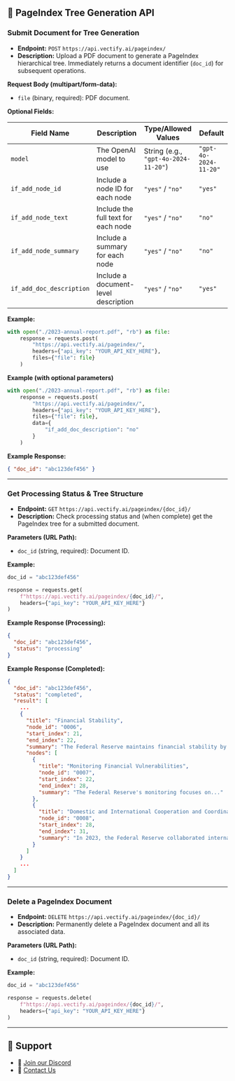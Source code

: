 ## 🌲 PageIndex Tree Generation API

### Submit Document for Tree Generation

* **Endpoint:** `POST` `https://api.vectify.ai/pageindex/`
* **Description:** Upload a PDF document to generate a PageIndex hierarchical tree. Immediately returns a document identifier (`doc_id`) for subsequent operations.

**Request Body (multipart/form-data):**

* `file` (binary, required): PDF document.


**Optional Fields:**

| Field Name               | Description                          | Type/Allowed Values                  | Default               |
| ------------------------ | ------------------------------------ | ------------------------------------ | --------------------- |
| `model`                  | The OpenAI model to use              | String (e.g., `"gpt-4o-2024-11-20"`) | `"gpt-4o-2024-11-20"` |
| `if_add_node_id`         | Include a node ID for each node      | `"yes"` / `"no"`                     | `"yes"`               |
| `if_add_node_text`       | Include the full text for each node  | `"yes"` / `"no"`                     | `"no"`                |
| `if_add_node_summary`    | Include a summary for each node      | `"yes"` / `"no"`                     | `"no"`                |
| `if_add_doc_description` | Include a document-level description | `"yes"` / `"no"`                     | `"yes"`               |

**Example:**

```python
with open("./2023-annual-report.pdf", "rb") as file:
    response = requests.post(
        "https://api.vectify.ai/pageindex/",
        headers={"api_key": "YOUR_API_KEY_HERE"},
        files={"file": file}
    )
```

**Example (with optional parameters)**

```python
with open("./2023-annual-report.pdf", "rb") as file:
    response = requests.post(
        "https://api.vectify.ai/pageindex/",
        headers={"api_key": "YOUR_API_KEY_HERE"},
        files={"file": file},
        data={
            "if_add_doc_description": "no"
        }
    )
```

**Example Response:**

```json
{ "doc_id": "abc123def456" }
```

---

### Get Processing Status & Tree Structure

* **Endpoint:**  `GET` `https://api.vectify.ai/pageindex/{doc_id}/`
* **Description:**  Check processing status and (when complete) get the PageIndex tree for a submitted document.

**Parameters (URL Path):**

* `doc_id` (string, required): Document ID.

**Example:**

```python
doc_id = "abc123def456"

response = requests.get(
    f"https://api.vectify.ai/pageindex/{doc_id}/",
    headers={"api_key": "YOUR_API_KEY_HERE"}
)
```

**Example Response (Processing):**

```json
{
  "doc_id": "abc123def456",
  "status": "processing"
}
```

**Example Response (Completed):**

```json
{
  "doc_id": "abc123def456",
  "status": "completed",
  "result": [
    ...
    {
      "title": "Financial Stability",
      "node_id": "0006",
      "start_index": 21,
      "end_index": 22,
      "summary": "The Federal Reserve maintains financial stability by...",
      "nodes": [
        {
          "title": "Monitoring Financial Vulnerabilities",
          "node_id": "0007",
          "start_index": 22,
          "end_index": 28,
          "summary": "The Federal Reserve's monitoring focuses on..."
        },
        {
          "title": "Domestic and International Cooperation and Coordination",
          "node_id": "0008",
          "start_index": 28,
          "end_index": 31,
          "summary": "In 2023, the Federal Reserve collaborated internationally..."
        }
      ]
    }
    ...
  ]
}
```

---

### Delete a PageIndex Document

* **Endpoint:**  `DELETE` `https://api.vectify.ai/pageindex/{doc_id}/`
* **Description:**  Permanently delete a PageIndex document and all its associated data.

**Parameters (URL Path):**

* `doc_id` (string, required): Document ID.

**Example:**

```python
doc_id = "abc123def456"

response = requests.delete(
    f"https://api.vectify.ai/pageindex/{doc_id}/",
    headers={"api_key": "YOUR_API_KEY_HERE"}
)
```

---

## 💬 Support

* 🤝 [Join our Discord](https://discord.gg/VuXuf29EUj)
* 📨 [Contact Us](https://ii2abc2jejf.typeform.com/to/meB40zV0)